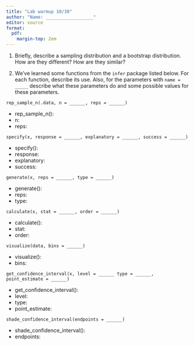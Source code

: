 ```yaml
---
title: "Lab warmup 10/30"
author: "Name: __________________"
editor: source
format:
  pdf:
    margin-top: 2em
---
```



1. Briefly, describe a sampling distribution and a bootstrap distribution. How are they different? How are they similar? 

\vspace{50mm}



2. We've learned some functions from the `infer` package listed below. For each function, describe its use. Also, for the parameters with `name = _____` describe what these parameters do and some possible values for these parameters. 


`rep_sample_n(.data, n = ______, reps = ______)`

-   rep_sample_n():
\vspace{5mm}
-   n:
-   reps: 

\vspace{10mm}


`specify(x, response = ______, explanatory = ______, success = ______)`

-   specify():
\vspace{5mm}
-   response:
-   explanatory: 
-   success: 


\newpage


`generate(x, reps = ______, type = ______)`

-   generate():
\vspace{5mm}
-   reps:
-   type: 

\vspace{10mm}


`calculate(x, stat = ______, order = ______)`

-   calculate():
\vspace{5mm}
-   stat:
-   order: 

\vspace{10mm}


`visualize(data, bins = ______)`

-   visualize():
\vspace{5mm}
-   bins:

\vspace{10mm}


`get_confidence_interval(x, level = ______ type = ______, point_estimate = ______)`

-   get_confidence_interval():
\vspace{5mm}
-   level:
-   type: 
-   point_estimate:

\vspace{10mm}


`shade_confidence_interval(endpoints = ______)`

-   shade_confidence_interval():
\vspace{5mm}
-   endpoints:

